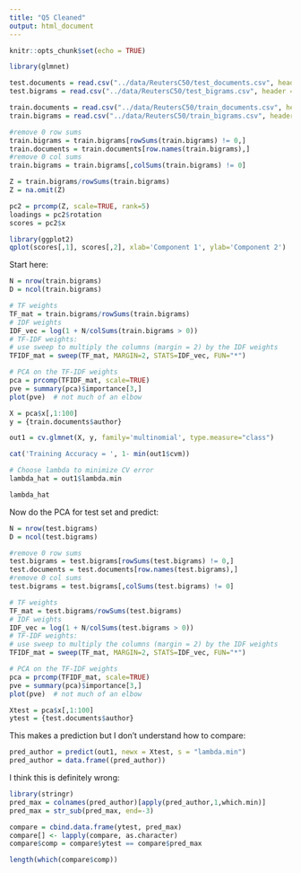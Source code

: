 ```yaml
---
title: "Q5 Cleaned"
output: html_document
---
```


```r
knitr::opts_chunk$set(echo = TRUE)
```

```r
library(glmnet)
```

```r
test.documents = read.csv("../data/ReutersC50/test_documents.csv", header = TRUE, row.names = 1)
test.bigrams = read.csv("../data/ReutersC50/test_bigrams.csv", header = TRUE, row.names = 1)

train.documents = read.csv("../data/ReutersC50/train_documents.csv", header = TRUE, row.names = 1)
train.bigrams = read.csv("../data/ReutersC50/train_bigrams.csv", header = TRUE, row.names = 1)

#remove 0 row sums
train.bigrams = train.bigrams[rowSums(train.bigrams) != 0,]
train.documents = train.documents[row.names(train.bigrams),]
#remove 0 col sums
train.bigrams = train.bigrams[,colSums(train.bigrams) != 0]
```

```r
Z = train.bigrams/rowSums(train.bigrams)
Z = na.omit(Z)
```

```r
pc2 = prcomp(Z, scale=TRUE, rank=5)
loadings = pc2$rotation
scores = pc2$x
```

```r
library(ggplot2)
qplot(scores[,1], scores[,2], xlab='Component 1', ylab='Component 2')
```


Start here:

```r
N = nrow(train.bigrams)
D = ncol(train.bigrams)

# TF weights
TF_mat = train.bigrams/rowSums(train.bigrams)
# IDF weights
IDF_vec = log(1 + N/colSums(train.bigrams > 0))
# TF-IDF weights:
# use sweep to multiply the columns (margin = 2) by the IDF weights
TFIDF_mat = sweep(TF_mat, MARGIN=2, STATS=IDF_vec, FUN="*")  
```

```r
# PCA on the TF-IDF weights
pca = prcomp(TFIDF_mat, scale=TRUE)
pve = summary(pca)$importance[3,]
plot(pve)  # not much of an elbow
```

```r
X = pca$x[,1:100]
y = {train.documents$author}
```




```r
out1 = cv.glmnet(X, y, family='multinomial', type.measure="class")
```

```r
cat('Training Accuracy = ', 1- min(out1$cvm))
```

```r
# Choose lambda to minimize CV error
lambda_hat = out1$lambda.min
```

```r
lambda_hat
```



Now do the PCA for test set and predict:

```r
N = nrow(test.bigrams)
D = ncol(test.bigrams)

#remove 0 row sums
test.bigrams = test.bigrams[rowSums(test.bigrams) != 0,]
test.documents = test.documents[row.names(test.bigrams),]
#remove 0 col sums
test.bigrams = test.bigrams[,colSums(test.bigrams) != 0]

# TF weights
TF_mat = test.bigrams/rowSums(test.bigrams)
# IDF weights
IDF_vec = log(1 + N/colSums(test.bigrams > 0))
# TF-IDF weights:
# use sweep to multiply the columns (margin = 2) by the IDF weights
TFIDF_mat = sweep(TF_mat, MARGIN=2, STATS=IDF_vec, FUN="*")  

# PCA on the TF-IDF weights
pca = prcomp(TFIDF_mat, scale=TRUE)
pve = summary(pca)$importance[3,]
plot(pve)  # not much of an elbow

Xtest = pca$x[,1:100]
ytest = {test.documents$author}


```


This makes a prediction but I don't understand how to compare:

```r
pred_author = predict(out1, newx = Xtest, s = "lambda.min")
pred_author = data.frame((pred_author))
```

I think this is definitely wrong:

```r
library(stringr)
pred_max = colnames(pred_author)[apply(pred_author,1,which.min)]
pred_max = str_sub(pred_max, end=-3)
```

```r
compare = cbind.data.frame(ytest, pred_max)
compare[] <- lapply(compare, as.character)
compare$comp = compare$ytest == compare$pred_max
```

```r
length(which(compare$comp))
```





